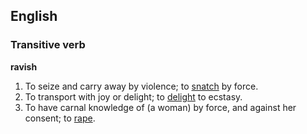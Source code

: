 ==English==
===Transitive verb===
'''ravish'''
# To seize and carry away by violence; to [[snatch]] by force.
# To transport with joy or delight; to [[delight]] to ecstasy.
# To have carnal knowledge of (a woman) by force, and against her consent; to [[rape]].